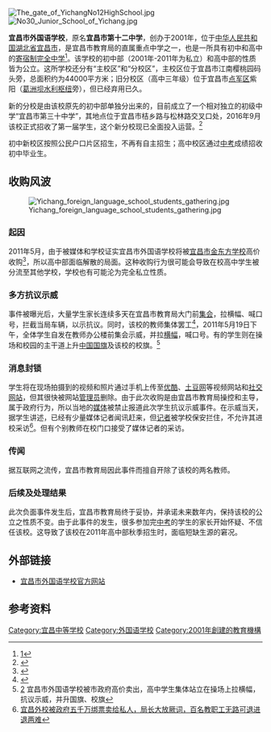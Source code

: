 {{coord|30.69393|111.26452|display=title}}
[[File:The_gate_of_YichangNo12HighSchool.jpg|thumb]]
[[File:No30_Junior_School_of_Yichang.jpg|thumb]]
{{Infobox Highschool
|校徽=
|中学名称 = 宜昌市外国语学校（原宜昌市第十二中学）
|EnglishName = Yichang Foreign Language School
|所在地 = [[中华人民共和国|中国]][[湖北省|湖北省]][[宜昌市|宜昌市]]
|现任校长=[[赵国胜|赵国胜]]
|建立时间=2001年
|校训=厚德励志，笃学尚美
|校风=
|教风=
|学风=
|紀念日 = 
|校园=[[湖北省|湖北省]][[宜昌市|宜昌市]][[点军区|点军区]]樱桃园路
|学校类型=公立（已经改制）
|学生数量=1300
|教员数量=
|校园面积=44000平方米
|网站=http://www.ycfls.com/
}}

'''宜昌市外国语学校'''，原名'''宜昌市第十二中学'''，创办于2001年，位于[[中华人民共和国|中华人民共和国]][[湖北省|湖北省]][[宜昌市|宜昌市]]，是宜昌市教育局的直属重点中学之一，也是一所具有初中和高中的[[寄宿制|寄宿制]][[完全中学|完全中学]]<ref>[http://www.ycfls.com/newsInfo.aspx?pkId=1643宜昌外国语学校简介]{{dead link|date=2017年12月 |bot=InternetArchiveBot |fix-attempted=yes }}</ref>。该学校的初中部（2001年-2011年为私立）和高中部的性质皆为公立。这所学校还分有“主校区”和“分校区”，主校区位于宜昌市江南樱桃园码头旁，总面积约为44000平方米；旧分校区（高中三年级）位于宜昌市[[点军区|点军区]]紫阳（[[葛洲坝水利枢纽|葛洲坝水利枢纽]]旁），但已经弃用已久。

新的分校是由该校原先的初中部单独分出来的，目前成立了一个相对独立的初级中学“宜昌市第三十中学”，其地点位于宜昌市桔乡路与松林路交叉口处，2016年9月该校正式招收了第一届学生，这个新分校现已全面投入运营。<ref>{{Cite web |url=http://www.hejia.tv/news/201606/111101-1.html |title=宜昌市三十中招生方案出炉 |accessdate=2016-09-02 |archive-date=2016-09-16 |archive-url=https://web.archive.org/web/20160916051415/http://www.hejia.tv/news/201606/111101-1.html |dead-url=yes }}</ref>

初中新校区按照公民户口片区招生，不再有自主招生；高中校区通过[[中考|中考]]成绩招收初中毕业生。

== 收购风波 ==
{{Primarysources}}
[[File:Yichang_foreign_language_school_students_gathering.jpg|thumb]]
===起因===
2011年5月，由于被媒体和学校证实宜昌市外国语学校将被[[宜昌市金东方学校|宜昌市金东方学校]]高价收购<ref>{{Cite web |url=http://www.dearroy.com/ycfls-hot/ |title=存档副本 |accessdate=2011-09-03 |archive-date=2011-08-20 |archive-url=https://web.archive.org/web/20110820185559/http://www.dearroy.com/ycfls-hot/ |dead-url=yes }}</ref>，所以高中部面临解散的局面。这种收购行为很可能会导致在校高中学生被分流至其他学校，学校也有可能沦为完全私立性质。
===多方抗议示威===
事件被曝光后，大量学生家长连续多天在宜昌市教育局大门前[[集会|集会]]，拉横幅、喊口号，拦截当局车辆，以示抗议。同时，该校的教师集体罢工<ref>{{cite web |url=http://zg.hfrx.cn3x.com.cn/showcomp.php?id=T6EWTRc6ibA= |title=存档副本 |accessdate=2011-09-03 |deadurl=yes |archiveurl=https://web.archive.org/web/20160306041135/http://zg.hfrx.cn3x.com.cn/showcomp.php?id=T6EWTRc6ibA= |archivedate=2016-03-06 }}</ref>，2011年5月19日下午，全体学生自发在教师办公楼前集会示威，并拉[[横幅|横幅]]，喊口号。有的学生则在操场和校园的主干道上升[[中国国旗|中国国旗]]及该校的校旗。<ref>[http://liuyan.people.com.cn/viewthread.php?tid=1000105&extra=page%3D1] 宜昌市外国语学校被市政府高价卖出，高中学生集体站立在操场上拉横幅，抗议示威，并升国旗、校旗</ref>

===消息封锁===
学生将在现场拍摄到的视频和照片通过手机上传至[[优酷|优酷]]、[[土豆网|土豆网]]等视频网站和[[社交网站|社交网站]]，但其很快被网站[[管理员|管理员]]删除。由于此次收购是由宜昌市教育局操控和主导，属于政府行为，所以当地的[[媒体|媒体]]被禁止报道此次学生抗议示威事件。在示威当天，据学生讲述，已经有少量媒体记者闻讯赶来，但[[记者|记者]]被学校保安拦住，不允许其进校采访<ref>[http://bbs.city.tianya.cn/tianyacity/Content/297/2/16563.shtml 宜昌外校被政府五千万绑票卖给私人，局长大放厥词，百名教职工无路可退进退两难]{{Dead link}}</ref>。但有个别教师在校门口接受了媒体记者的采访。
===传闻===
据互联网之流传，宜昌市教育局因此事件而擅自开除了该校的两名教师。
===后续及处理结果===
此次负面事件发生后，宜昌市教育局终于妥协，并承诺未来数年内，保持该校的公立之性质不变。由于此事件的发生，很多参加完[[中考|中考]]的学生的家长开始怀疑、不信任该校。这导致了该校在2011年高中部秋季招生时，面临短缺生源的窘况。

==外部链接==
*[http://www.ycfls.com/ 宜昌市外国语学校官方网站]{{Wayback|url=http://www.ycfls.com/ |date=20111006205831 }}

== 参考资料 ==
{{Reflist|2}}

[[Category:宜昌中等学校|Category:宜昌中等学校]]
[[Category:外国语学校|Category:外国语学校]]
[[Category:2001年創建的教育機構|Category:2001年創建的教育機構]]